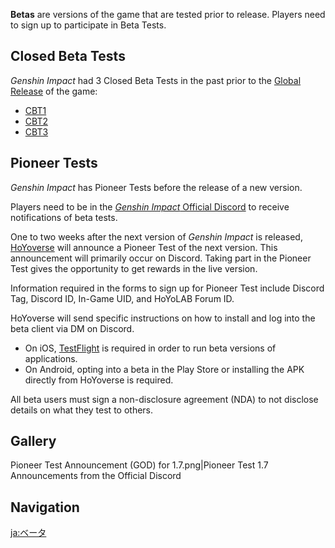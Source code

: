 {{Terminology Infobox
|type         = HoYoverse
}}
'''Betas''' are versions of the game that are tested prior to release. Players need to sign up to participate in Beta Tests.

==Closed Beta Tests==
''Genshin Impact'' had 3 Closed Beta Tests in the past prior to the [[Version/1.0|Global Release]] of the game:
* [[Version/0.0.1|CBT1]]
* [[Version/0.7.1|CBT2]]
* [[Version/0.9.9|CBT3]]

==Pioneer Tests==
''Genshin Impact'' has Pioneer Tests before the release of a new version.

Players need to be in the [https://discord.gg/genshinimpact ''Genshin Impact'' Official Discord] to receive notifications of beta tests.

One to two weeks after the next version of ''Genshin Impact'' is released, [[HoYoverse]] will announce a Pioneer Test of the next version. This announcement will primarily occur on Discord. Taking part in the Pioneer Test gives the opportunity to get rewards in the live version.

Information required in the forms to sign up for Pioneer Test include Discord Tag, Discord ID, In-Game UID, and HoYoLAB Forum ID.

HoYoverse will send specific instructions on how to install and log into the beta client via DM on Discord.
* On iOS, [https://testflight.apple.com TestFlight] is required in order to run beta versions of applications.
* On Android, opting into a beta in the Play Store or installing the APK directly from HoYoverse is required.

All beta users must sign a non-disclosure agreement (NDA) to not disclose details on what they test to others.

==Gallery==
<gallery>
Pioneer Test Announcement (GOD) for 1.7.png|Pioneer Test 1.7 Announcements from the Official Discord
</gallery>

==Navigation==
{{Community Navbox}}

[[ja:ベータ]]
